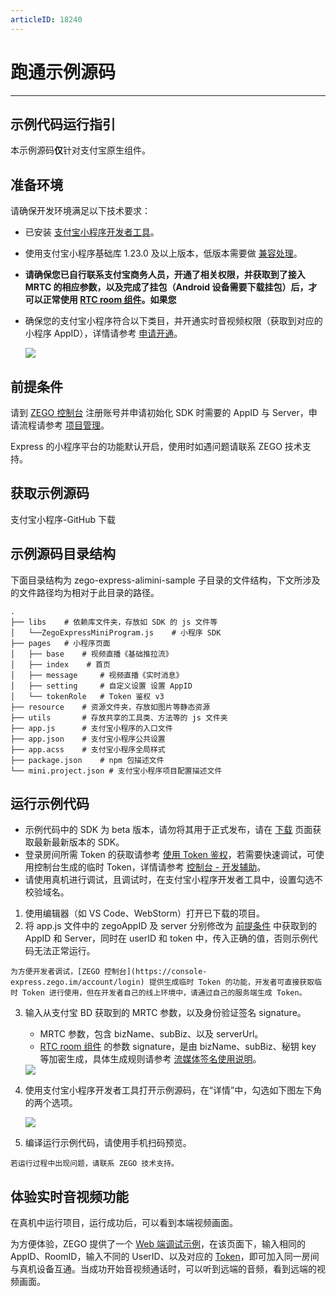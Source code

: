 ```yaml
---
articleID: 18240
---
```

# 跑通示例源码

- - -

## 示例代码运行指引

本示例源码**仅**针对支付宝原生组件。

## 准备环境

请确保开发环境满足以下技术要求： 

* 已安装 [支付宝小程序开发者工具](https://opendocs.alipay.com/mini/ide/download)。
* 使用支付宝小程序基础库 1.23.0 及以上版本，低版本需要做 [兼容处理](https://opendocs.alipay.com/mini/framework/compatibility)。
* **请确保您已自行联系支付宝商务人员，开通了相关权限，并获取到了接入 MRTC 的相应参数，以及完成了挂包（Android 设备需要下载挂包）后，才可以正常使用 [RTC room 组件](https://opendocs.alipay.com/pre-open/08757t?pathHash=d1fc6c9f)。如果您**
* 确保您的支付宝小程序符合以下类目，并开通实时音视频权限（获取到对应的小程序 AppID），详情请参考 [申请开通](https://opendocs.alipay.com/pre-open/08757t?pathHash=d1fc6c9f)。
    
    <Frame width="512" height="auto" caption=""><img src="https://storage.zego.im/sdk-doc/Pics/Express/wx_program/AliPay_miniprogram_item.png" /></Frame>

## 前提条件

请到 [ZEGO 控制台](https://console.zego.im/) 注册账号并申请初始化 SDK 时需要的 AppID 与 Server，申请流程请参考 [项目管理](/console/guide-doc2)。

<Warning title="注意">


Express 的小程序平台的功能默认开启，使用时如遇问题请联系 ZEGO 技术支持。

</Warning>

## 获取示例源码

<Card title="示例源码" href="https://github.com/zegoim/zego-express-alimini-sample/tree/master" target="_blank">
支付宝小程序-GitHub 下载
</Card>

## 示例源码目录结构

下面目录结构为 zego-express-alimini-sample 子目录的文件结构，下文所涉及的文件路径均为相对于此目录的路径。

```tree
.
├── libs    # 依赖库文件夹，存放如 SDK 的 js 文件等
│   └──ZegoExpressMiniProgram.js    # 小程序 SDK
├── pages   # 小程序页面 
│   ├── base    # 视频直播《基础推拉流》
│   ├── index    # 首页
│   ├── message     # 视频直播《实时消息》
│   ├── setting     # 自定义设置 设置 AppID
│   └── tokenRole   # Token 鉴权 v3
├── resource    # 资源文件夹，存放如图片等静态资源
├── utils       # 存放共享的工具类、方法等的 js 文件夹
├── app.js      # 支付宝小程序的入口文件
├── app.json    # 支付宝小程序公共设置
├── app.acss    # 支付宝小程序全局样式
├── package.json    # npm 包描述文件
└── mini.project.json # 支付宝小程序项目配置描述文件
```

## 运行示例代码

<Warning title="注意">


- 示例代码中的 SDK 为 beta 版本，请勿将其用于正式发布，请在 [下载](!DownloadSDK/DownloadSDK) 页面获取最新最新版本的 SDK。
- 登录房间所需 Token 的获取请参考 [使用 Token 鉴权](/real-time-video-miniprogram/communication-capability/general-reference)，若需要快速调试，可使用控制台生成的临时 Token，详情请参考 [控制台 - 开发辅助](/console/development-assistance/app-development-assistance)。
- 请使用真机进行调试，且调试时，在支付宝小程序开发者工具中，设置勾选不校验域名。

</Warning>



1. 使用编辑器（如 VS Code、WebStorm）打开已下载的项目。
2. 将 app.js 文件中的 zegoAppID 及 server 分别修改为 [前提条件](!DownloadDemo_AliPay#3) 中获取到的 AppID 和 Server，同时在 userID 和 token 中，传入正确的值，否则示例代码无法正常运行。

<Warning title="注意">


    为方便开发者调试，[ZEGO 控制台](https://console-express.zego.im/account/login) 提供生成临时 Token 的功能，开发者可直接获取临时 Token 进行使用，但在开发者自己的线上环境中，请通过自己的服务端生成 Token。

    
</Warning>



3. 输入从支付宝 BD 获取到的 MRTC 参数，以及身份验证签名 signature。

    - MRTC 参数，包含 bizName、subBiz、以及 serverUrl。
    - [RTC room 组件](https://opendocs.alipay.com/pre-open/08757t?pathHash=d1fc6c9f) 的参数 signature，是由 bizName、subBiz、秘钥 key 等加密生成，具体生成规则请参考 [流媒体签名使用说明](https://opendocs.alipay.com/pre-open/0876cs?pathHash=f6441b0b)。

    <Frame width="512" height="auto" caption=""><img src="https://storage.zego.im/sdk-doc/Pics/Express/wx_program/appid_server.jpeg" /></Frame>

4. 使用支付宝小程序开发者工具打开示例源码，在“详情”中，勾选如下图左下角的两个选项。

    <Frame width="512" height="auto" caption=""><img src="https://storage.zego.im/sdk-doc/Pics/Express/wx_program/web_view_details.jpeg" /></Frame>

5. 编译运行示例代码，请使用手机扫码预览。

<Note title="说明">


    若运行过程中出现问题，请联系 ZEGO 技术支持。
    
</Note>





## 体验实时音视频功能

在真机中运行项目，运行成功后，可以看到本端视频画面。

为方便体验，ZEGO 提供了一个 [Web 端调试示例](https://zegodev.github.io/zego-express-webrtc-sample/assistDev/index.html)，在该页面下，输入相同的 AppID、RoomID，输入不同的 UserID、以及对应的 [Token](/console/development-assistance/app-development-assistance)，即可加入同一房间与真机设备互通。当成功开始音视频通话时，可以听到远端的音频，看到远端的视频画面。

